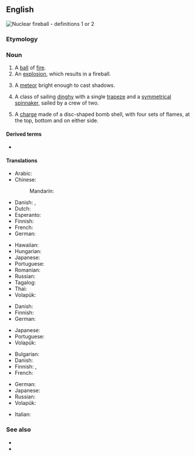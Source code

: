 ==English==
[[File:Operation_Upshot-Knothole_-_Badger_001.jpg|thumb|Nuclear '''fireball''' - definitions 1 or 2]]
{{wikipedia|dab=fireball}}

===Etymology===
{{compound|fire|ball|lang=en}}

===Noun===
{{en-noun}}

# A [[ball]] of [[fire]].
# An [[explosion]], which results in a fireball.
# {{lb|en|astronomy}} A [[meteor]] bright enough to cast shadows.
# A class of sailing [[dinghy]] with a single [[trapeze]] and a [[symmetrical]] [[spinnaker]], sailed by a crew of two.
# {{lb|en|heraldiccharge}} A [[charge]] made of a disc-shaped bomb shell, with four sets of flames, at the top, bottom and on either side.

====Derived terms====
* {{l|en|fireballer}}

====Translations====
{{trans-top|a ball of fire}}
* Arabic: {{t|ar|كُرَة نَارِيَّة|f|tr=kura nāriyya}}
* Chinese:
*: Mandarin: {{t-needed|cmn}}
* Danish: {{t|da|ildkugle|c}}, {{t|da|kuglelyn|n}}
* Dutch: {{t+|nl|vuurbol|m}}
* Esperanto: {{t|eo|fajropilko}}
* Finnish: {{t+|fi|tulipallo}}
* French: {{t+|fr|boule de feu|f}}
* German: {{t+|de|Feuerball|m}}
{{trans-mid}}
* Hawaiian: {{t|haw|pōpōahi}}
* Hungarian: {{t+|hu|tűzgolyó}}
* Japanese: {{t|ja|火球|tr=かきゅう, kakyū}}
* Portuguese: {{t|pt|[[bola]] [[de]] [[fogo]]|f}}
* Romanian: {{t|ro|minge de foc|f}}
* Russian: {{t|ru|[[о́гненный]] [[шар]]|m}}
* Tagalog: {{t|tl|pabilog na apoy}}
* Thai: {{t|th|ลูกไฟ}}
* Volapük: {{t|vo|filaglöp}}
{{trans-bottom}}

{{trans-top|an explosion, which results in a fireball}}
* Danish: {{t|da|ildkugle|c}}
* Finnish: {{t+|fi|tulipallo}}
* German: {{t+|de|Feuerball|m}}
{{trans-mid}}
* Japanese: {{t|ja|火球|tr=かきゅう, kakyū}}
* Portuguese: {{t|pt|[[bola]] [[de]] [[fogo]]|f}}
* Volapük: {{t|vo|filaglöp}}
{{trans-bottom}}

{{trans-top|a meteor bright enough to cast shadows}}
* Bulgarian: {{t|bg|метеор|m|sc=Cyrl}}
* Danish: {{t+|da|meteor|c}}
* Finnish: {{t+|fi|bolidi}}, {{t+|fi|tulipallo}}
* French: {{t+|fr|bolide|m}}
{{trans-mid}}
* German: {{t+|de|Feuerball|m}}
* Japanese: {{t|ja|火球|tr=かきゅう, kakyū}}
* Russian: {{t+|ru|боли́д|m}}
* Volapük: {{t|vo|filaglöp meteorik}}
{{trans-bottom}}

{{trans-top|a class of sailing dinghy}}
{{trans-mid}}
{{trans-bottom}}

{{checktrans-top}}
* Italian: {{t-check|it|palla di fuoco|f}}
{{trans-mid}}
{{trans-bottom}}

===See also===
* {{l|en|comet}}
* {{l|en|meteorite}}